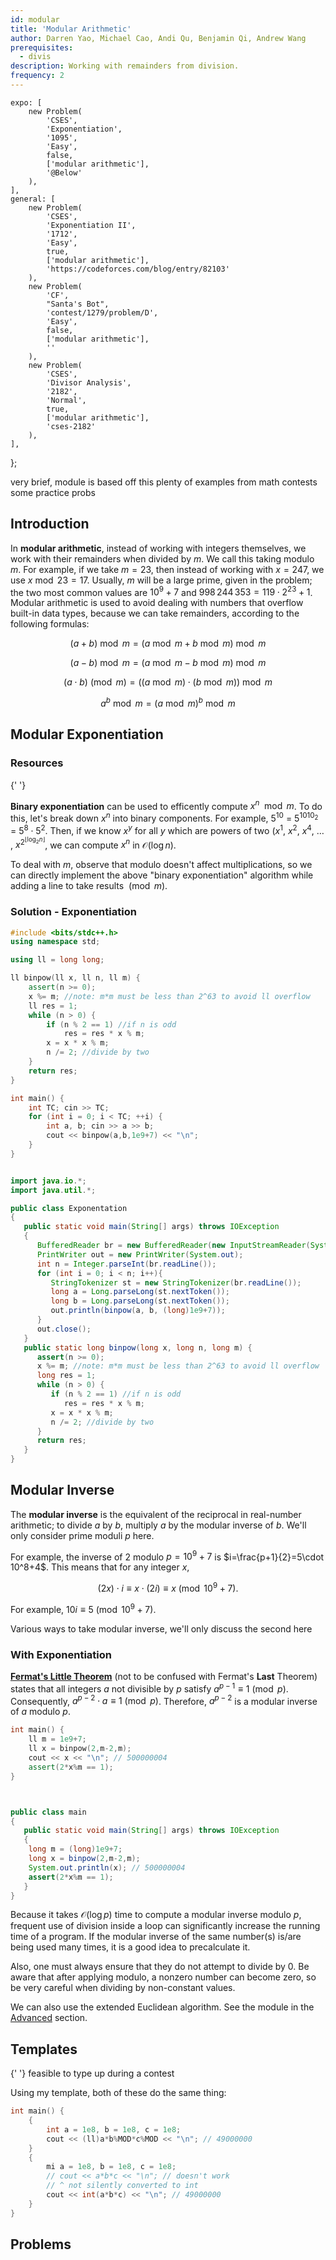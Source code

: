 ```yaml
---
id: modular
title: 'Modular Arithmetic'
author: Darren Yao, Michael Cao, Andi Qu, Benjamin Qi, Andrew Wang
prerequisites:
  - divis
description: Working with remainders from division.
frequency: 2
---
```


	expo: [
		new Problem(
			'CSES',
			'Exponentiation',
			'1095',
			'Easy',
			false,
			['modular arithmetic'],
			'@Below'
		),
	],
	general: [
		new Problem(
			'CSES',
			'Exponentiation II',
			'1712',
			'Easy',
			true,
			['modular arithmetic'],
			'https://codeforces.com/blog/entry/82103'
		),
		new Problem(
			'CF',
			"Santa's Bot",
			'contest/1279/problem/D',
			'Easy',
			false,
			['modular arithmetic'],
			''
		),
		new Problem(
			'CSES',
			'Divisor Analysis',
			'2182',
			'Normal',
			true,
			['modular arithmetic'],
			'cses-2182'
		),
	],
};

<!-- new Problem('Kattis', 'Modular Arithmetic', 'modulararithmetic', 'Easy', true, ['modular arithmetic'], ''),

non-prime moduli. Note that tests for multiplication and division have small mods (MOD^2 < LLONG_MAX) so you can just
multiply as normal.
-->

<!-- <Resource source="CF" title="CodeNCode - Number Theory Course" url="77137">lots of advanced stuff you don't need to know at this level</Resource>
   -->

<Resources>
	<Resource source="IUSACO" title="13.3 - Modular Arithmetic">
		very brief, module is based off this
	</Resource>
	<Resource
		source="David Altizio"
		title="Modular Arithmetic"
		url="https://davidaltizio.web.illinois.edu/ModularArithmetic.pdf"
		starred
	>
		plenty of examples from math contests
	</Resource>
	<Resource source="CPH" title="21.2 - Modular Arithmetic" starred></Resource>
	<Resource source="PAPS" title="16.4 - Modular Arithmetic"></Resource>
	<Resource
		source="CF"
		title="Spheniscine - Modular Arithmetic for Beginners"
		url="https://codeforces.com/blog/entry/72527"
	>
		some practice probs
	</Resource>
    <Resource
        source="MONT@Modern Olympiad Number Theory"
        title="2 and 5 - Basic to Advanced Modular Arithmetic"
        url="https://artofproblemsolving.com/community/c6h2344755"
        starred
    >
    </Resource>
</Resources>

## Introduction

<!-- Some silver problems involve $10^9+7$, should this be introduced in silver? -->

In **modular arithmetic**, instead of working with integers themselves, we work with their remainders when divided by $m$. We call this taking modulo $m$. For example, if we take $m = 23$, then instead of working with $x = 247$, we use $x \bmod 23 = 17$. Usually, $m$ will be a large prime, given in the problem; the two most common values are $10^9 + 7$ and $998\,244\,353=119\cdot 2^{23}+1$. Modular arithmetic is used to avoid dealing with numbers that overflow built-in data types, because we can take remainders, according to the following formulas:

$$
(a+b) \bmod m = (a \bmod m + b \bmod m) \bmod m
$$

$$
(a-b) \bmod m = (a \bmod m - b \bmod m) \bmod m
$$

$$
(a \cdot b) \pmod{m} = ((a \bmod m) \cdot (b \bmod m)) \bmod m
$$

$$
a^b \bmod {m} = (a \bmod m)^b \bmod m
$$

## Modular Exponentiation

<FocusProblem problem={problems.expo[0]} />

### Resources

<Resources>
	<Resource
		source="cp-algo"
		title="Binary Exponentiation"
		url="algebra/binary-exp.html"
	>
		{' '}
	</Resource>
</Resources>

**Binary exponentiation** can be used to efficently compute $x ^ n \mod m$. To do this, let's break down $x ^ n$ into binary components. For example, $5 ^ {10}$ = $5 ^ {1010_2}$ = $5 ^ 8 \cdot 5 ^ 2$. Then, if we know $x ^ y$ for all $y$ which are powers of two ($x ^ 1$, $x ^ 2$, $x ^ 4$, $\dots$ , $x ^ {2^{\lfloor{\log_2n} \rfloor}}$, we can compute $x ^ n$ in $\mathcal{O}(\log n)$.

To deal with $m$, observe that modulo doesn't affect multiplications, so we can directly implement the above "binary exponentiation" algorithm while adding a line to take results $\pmod m$.

<!--
Finally, since $x ^ y$ for some $y \neq 1$ equals $x ^ {y - 1}$, and $x$ otherwise, we can compute these sums efficently.  -->

### Solution - Exponentiation

<Spoiler title="Solution">

<LanguageSection>

<CPPSection>

```cpp
#include <bits/stdc++.h>
using namespace std;

using ll = long long;

ll binpow(ll x, ll n, ll m) {
	assert(n >= 0);
	x %= m; //note: m*m must be less than 2^63 to avoid ll overflow
	ll res = 1;
	while (n > 0) {
		if (n % 2 == 1) //if n is odd
			res = res * x % m;
		x = x * x % m;
		n /= 2; //divide by two
	}
	return res;
}

int main() {
	int TC; cin >> TC;
	for (int i = 0; i < TC; ++i) {
		int a, b; cin >> a >> b;
		cout << binpow(a,b,1e9+7) << "\n";
	}
}
```

</CPPSection>

<JavaSection>

```java

import java.io.*;
import java.util.*;

public class Exponentation
{
   public static void main(String[] args) throws IOException
   {
      BufferedReader br = new BufferedReader(new InputStreamReader(System.in));
      PrintWriter out = new PrintWriter(System.out);
      int n = Integer.parseInt(br.readLine());
      for (int i = 0; i < n; i++){
         StringTokenizer st = new StringTokenizer(br.readLine());
         long a = Long.parseLong(st.nextToken());
         long b = Long.parseLong(st.nextToken());
         out.println(binpow(a, b, (long)1e9+7));
      }
      out.close();
   }
   public static long binpow(long x, long n, long m) {
      assert(n >= 0);
      x %= m; //note: m*m must be less than 2^63 to avoid ll overflow
      long res = 1;
      while (n > 0) {
         if (n % 2 == 1) //if n is odd
            res = res * x % m;
         x = x * x % m;
         n /= 2; //divide by two
      }
      return res;
   }
}


```

</JavaSection>

</LanguageSection>

</Spoiler>

## Modular Inverse

The **modular inverse** is the equivalent of the reciprocal in real-number arithmetic; to divide $a$ by $b$, multiply $a$ by the modular inverse of $b$. We'll only consider prime moduli $p$ here.

For example, the inverse of $2$ modulo $p=10^9+7$ is $i=\frac{p+1}{2}=5\cdot 10^8+4$. This means that for any integer $x$,

$$
(2x)\cdot i\equiv x\cdot (2i)\equiv x\pmod{10^9+7}.
$$

For example, $10i\equiv 5\pmod{10^9+7}$.

<!-- #### Example: Sprinkers 2

There aren't many good examples of Modular Inverses in USACO. One problem where it was useful was the platinum problem "Sprinkers 2".

<FocusProblem problem={problems.dp[2]} />

For the sake of example, we'll skip the details of this problem. Also, if you want to attempt it yourself, you should probably do that first. In this problem, our DP transition relies on dividing our answer at some state by $2$, under a prime moduli.

To perform this, we'll instead multiply by $500000004$ or the modular inverse of $2$, and take it under the prime moduli for the same result.
 -->

<!-- To find a modular inverse of some number modulo $p$, simply raise it to the power of $p-2$. -->

<Resources>
	<Resource
		source="cp-algo"
		title="Modular Multiplicative Inverse"
		url="algebra/module-inverse.html"
		starred
	>
		Various ways to take modular inverse, we'll only discuss the second here
	</Resource>
</Resources>

### With Exponentiation

[**Fermat's Little Theorem**](https://en.wikipedia.org/wiki/Fermat%27s_little_theorem) (not to be confused with Fermat's **Last** Theorem) states that all integers $a$ not divisible by $p$ satisfy $a^{p - 1} \equiv 1 \pmod{p}$. Consequently, $a^{p-2} \cdot a \equiv 1 \pmod{p}$. Therefore, $a^{p - 2}$ is a modular inverse of $a$ modulo $p$.

<LanguageSection>

<CPPSection>

```cpp
int main() {
	ll m = 1e9+7;
	ll x = binpow(2,m-2,m);
	cout << x << "\n"; // 500000004
	assert(2*x%m == 1);
}
```

</CPPSection>

<JavaSection>

```java


public class main
{
   public static void main(String[] args) throws IOException
   {
	long m = (long)1e9+7;
	long x = binpow(2,m-2,m);
	System.out.println(x); // 500000004
	assert(2*x%m == 1);
   }
}

```

</JavaSection>

</LanguageSection>

Because it takes $\mathcal{O}(\log p)$ time to compute a modular inverse modulo $p$, frequent use of division inside a loop can significantly increase the running time of a program. If the modular inverse of the same number(s) is/are being used many times, it is a good idea to precalculate it.

Also, one must always ensure that they do not attempt to divide by 0. Be aware that after applying modulo, a nonzero number can become zero, so be very careful when dividing by non-constant values.

<Optional title="Another Way to Compute Modular Inverses">

We can also use the extended Euclidean algorithm. See the module in the [Advanced](/adv/extend-euclid) section.

</Optional>

## Templates

<Resources>
	<Resource
		source="Benq"
		title="ModInt"
		url="https://github.com/bqi343/USACO/blob/master/Implementations/content/number-theory%20(11.1)/Modular%20Arithmetic/ModInt.h"
	>
		{' '}
	</Resource>
	<Resource
		source="Benq"
		title="ModIntShort"
		url="https://github.com/bqi343/USACO/blob/master/Implementations/content/number-theory%20(11.1)/Modular%20Arithmetic/ModIntShort.h"
	>
		feasible to type up during a contest
	</Resource>
</Resources>

Using my template, both of these do the same thing:

```cpp
int main() {
	{
		int a = 1e8, b = 1e8, c = 1e8;
		cout << (ll)a*b%MOD*c%MOD << "\n"; // 49000000
	}
	{
		mi a = 1e8, b = 1e8, c = 1e8;
		// cout << a*b*c << "\n"; // doesn't work
		// ^ not silently converted to int
		cout << int(a*b*c) << "\n"; // 49000000
	}
}
```

## Problems

<Problems problems={problems.general} />
